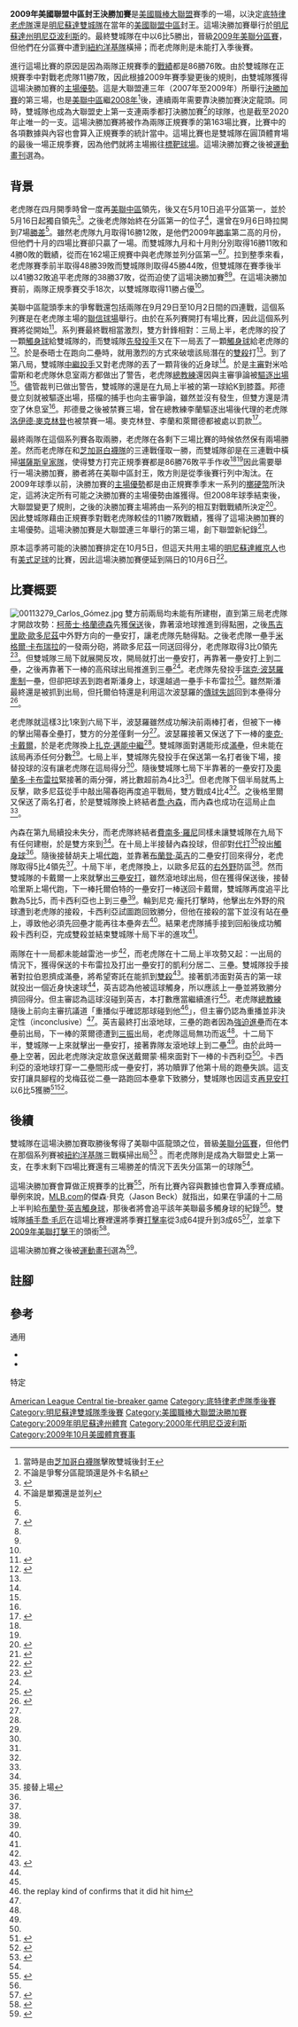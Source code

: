 {{Infobox baseball game
|year       = 2009年
|game       = 美國聯盟中區封王決勝加賽
|image      = 2009 American League Central tie-breaker game.jpg
|caption    = 雙城隊隊員在6比5獲勝後的慶祝
|date       = 2009年10月6日
|venue      = {{le|休伯特·H·漢弗萊圓頂體育場|Hubert H. Humphrey Metrodome}}
|city       = [[明尼蘇達州|明尼蘇達州]][[明尼亞波利斯|明尼亞波利斯]]
|visitor    = {{le|2009年底特律老虎隊球季|2009 Detroit Tigers season|底特律老虎隊}}
|home       = '''{{le|2009年明尼蘇達雙城隊球季|2009 Minnesota Twins season|明尼蘇達雙城隊}}'''
|attendance = 54,088人
|umpires    = {{unbulleted list
 |[[本壘板|主審]]：{{le|藍迪·馬旭|Randy Marsh}}
 |[[一壘|一壘審]]：{{le|戴爾·史考特|Dale Scott}}
 |[[二壘|二壘審]]：{{le|傑里·萊恩|Jerry Layne}}
 |[[三壘|三壘審]]：{{le|蓋瑞·塞德斯特魯|Gary Cederstrom}}
 |[[左外野|左線審]]：{{le|菲爾丁·卡爾布雷斯|Fieldin Culbreth}}
 |[[右外野|右線審]]：{{le|布魯斯·德雷克曼|Bruce Dreckman}}
 }}
|top1             = 0
|top2             = 0
|top3             = 3
|top4             = 0
|top5             = 0
|top6             = 0
|top7             = 0
|top8             = 1
|top9             = 0
|top10            = 1
|top11            = 0
|top12            = 0
|visitor_r        = 5
|visitor_h        = 12
|visitor_e        = 1
|bot1             = 0
|bot2             = 0
|bot3             = 1
|bot4             = 0
|bot5             = 0
|bot6             = 1
|bot7             = 2
|bot8             = 0
|bot9             = 0
|bot10            = 1
|bot11            = 0
|bot12            = 1
|home_r           = 6
|home_h           = 12
|home_e           = 0
|television       = {{le|TBS美國職棒大聯盟|Major League Baseball on TBS|TBS}}
|tv_announcers    = {{le|奇普·卡瑞|Chip Caray}}和[[羅恩·達令|羅恩·達令]]
|radio            = {{le|ESPN美國職棒大聯盟廣播|Major League Baseball on ESPN Radio|ESPN}}
|radio_announcers = {{le|丹·舒爾曼|Dan Shulman}}和{{le|戴夫·坎貝爾|Dave Campbell (infielder)}}
}}
'''2009年美國聯盟中區封王決勝加賽'''是[[美國職棒大聯盟|美國職棒大聯盟]]{{mlby|2009}}賽季的一場{{le|決勝加賽|one-game playoff}}，以決定[[底特律老虎隊|底特律老虎隊]]還是[[明尼蘇達雙城隊|明尼蘇達雙城隊]]在當年的[[美國聯盟|美國聯盟]][[美國聯盟中區|中區]]封王。這場決勝加賽舉行於[[明尼蘇達州|明尼蘇達州]][[明尼亞波利斯|明尼亞波利斯]]的{{le|休伯特·H·漢弗萊圓頂體育場|Hubert H. Humphrey Metrodome}}。最終雙城隊在{{le|延長局數|extra innings|延長賽}}中以6比5勝出，晉級[[2009年美國聯盟分區賽|2009年美聯分區賽]]，但他們在分區賽中遭到[[紐約洋基隊|紐約洋基隊]]橫掃；而老虎隊則是未能打入季後賽。

進行這場比賽的原因是因為兩隊正規賽季的[[勝率|戰績]]都是86勝76敗。由於雙城隊在正規賽季中對戰老虎隊11勝7敗，因此根據2009年賽季變更後的規則，由雙城隊獲得這場決勝加賽的[[主場優勢|主場優勢]]。這是大聯盟連三年（2007年至2009年）所舉行[[美國職棒大聯盟決勝加賽列表|決勝加賽]]的第三場，也是[[美聯中區|美聯中區]]繼[[2008年美國聯盟中區封王決勝加賽|2008年]]<ref group="註腳">當時是由[[芝加哥白襪隊|芝加哥白襪隊]]擊敗雙城後封王</ref>後，連續兩年需要靠決勝加賽決定龍頭。同時，雙城隊也成為大聯盟史上第一支連兩季都打決勝加賽<ref group="註腳">不論是爭奪分區龍頭還是外卡名額</ref>的球隊，也是截至2020年止唯一的一支。這場決勝加賽將被作為兩隊正規賽季的第163場比賽，比賽中的各項數據與內容也會算入正規賽季的統計當中。這場比賽也是雙城隊在圓頂體育場的最後一場正規季賽，因為他們{{le|2010年明尼蘇達雙城隊球季|2010 Minnesota Twins season|隔年}}就將主場搬往[[標靶球場|標靶球場]]。這場決勝加賽之後被[[運動畫刊|運動畫刊]]選為{{le|2009年運動畫刊十年獎項與榮譽#美國職棒大聯盟|List of 2009 all-decade Sports Illustrated awards and honors#Major League Baseball|2000年代最佳的正規季賽}}。

==背景==
{{main|{{le|2009年底特律老虎隊球季|2009 Detroit Tigers season}}|{{le|2009年明尼蘇達雙城隊球季|2009 Minnesota Twins season}}}}
老虎隊在四月開季時曾一度再[[美聯中區|美聯中區]]領先，後又在5月10日追平分區第一，並於5月16日起獨自領先<ref name="tigersseason">{{cite web|url=https://www.baseball-reference.com/teams/DET/2009-schedule-scores.shtml|title=2009 Detroit Tigers Schedule, Box Scores, and Splits|publisher=Sports Reference LLC|work=[[Baseball-Reference|Baseball-Reference]]|accessdate=2010-04-05|archive-date=2019-12-30|archive-url=https://web.archive.org/web/20191230114940/https://www.baseball-reference.com/teams/DET/2009-schedule-scores.shtml|dead-url=no}}</ref>。之後老虎隊始終在分區第一的位子<ref group="註腳">不論是單獨還是並列</ref>，還曾在9月6日時拉開到7場[[勝差|勝差]]<ref name="tigersseason"/>。雖然老虎隊九月取得16勝12敗，是他們2009年[[勝率|勝率]]第二高的月份，但他們十月的四場比賽卻只贏了一場。而雙城隊九月和十月則分別取得16勝11敗和4勝0敗的戰績，從而在162場正規賽中與老虎隊並列分區第一<ref name="tigersseason"/><ref name="twinsseason">{{cite web|url=https://www.baseball-reference.com/teams/MIN/2009-schedule-scores.shtml|title=2009 Minnesota Twins Schedule, Box Scores, and Splits|publisher=Sports Reference LLC|work=[[Baseball-Reference|Baseball-Reference]]|accessdate=2010-04-05|archive-date=2020-10-27|archive-url=https://web.archive.org/web/20201027231052/https://www.baseball-reference.com/teams/MIN/2009-schedule-scores.shtml|dead-url=no}}</ref>。拉到整季來看，老虎隊賽季前半取得48勝39敗而雙城隊則取得45勝44敗，但雙城隊在賽季後半以41勝32敗追平老虎隊的38勝37敗，從而迫使了這場決勝加賽<ref name="tigersseason"/><ref name="twinsseason"/>。在這場決勝加賽前，兩隊正規季賽交手18次，以雙城隊取得11勝占優<ref name="twinsseason"/>。

美聯中區龍頭季末的爭奪戰還包括兩隊在9月29日至10月2日間的四連戰，這個系列賽是在老虎隊主場的[[聯信球場|聯信球場]]舉行。由於在系列賽開打有場比賽{{le|因雨延賽|Rainout (sports)}}，因此這個系列賽將從{{le|一日雙重賽|day-night doubleheader}}開始<ref>{{cite web|url=http://mlb.mlb.com/news/article.jsp?ymd=20090928&content_id=7207976|title=Twins-Tigers opener postponed by rain|first=Kelly|last=Thesier|work=[[MLB.com|MLB.com]]|publisher=[[美國職棒大聯盟|美國職棒大聯盟]]|date=2009-09-28|accessdate=2010-04-05|archive-date=2013-10-23|archive-url=https://web.archive.org/web/20131023030303/http://mlb.mlb.com/news/article.jsp?ymd=20090928&content_id=7207976|dead-url=no}}</ref>。系列賽最終戰相當激烈，雙方針鋒相對：三局上半，老虎隊的{{le|內特·羅伯森|Nate Robertson}}投了一顆[[觸身球|觸身球]]給雙城隊的{{le|丹納德·斯潘|Denard Span}}，而雙城隊[[先發投手|先發投手]]{{le|史考特·貝克 (右投)|Scott Baker (right-handed pitcher)|史考特·貝克}}又在下一局丟了一顆[[觸身球|觸身球]]給老虎隊的{{le|馬庫斯·泰晤士|Marcus Thames}}<ref name="heated">{{cite web|url=http://mlb.mlb.com/news/article.jsp?ymd=20091001&content_id=7270226|title=Tigers-Twins finale turns heated late|first=Jason|last=Beck|work=[[MLB.com|MLB.com]]|publisher=[[Major_League_Baseball|Major League Baseball]]|date=2009-10-01|accessdate=2010-04-05|archive-date=2013-10-23|archive-url=https://web.archive.org/web/20131023030308/http://mlb.mlb.com/news/article.jsp?ymd=20091001&content_id=7270226|dead-url=no}}</ref>。於是泰晤士在跑向二壘時，就用激烈的{{le|滑壘|Slide (baseball)}}方式來破壞該局潛在的[[雙殺_(棒球)|雙殺]]打<ref name="heated"/>。到了第八局，雙城隊[[中繼投手|中繼投手]]{{le|荷西·米哈雷斯|Jose Mijares}}又對老虎隊的{{le|亞當·埃弗雷特|Adam Everett}}丟了一顆背後的近身球<ref name="heated"/>。於是[[裁判_(棒壘球)|主審]]{{le|安格爾·埃爾南德斯 (裁判)|Angel Hernandez (umpire)|安格爾·埃爾南德斯}}對米哈雷斯和老虎隊休息室兩方都做出了警告，老虎隊[[總教練_(棒球)|總教練]]{{le|吉姆·李蘭|Jim Leyland}}還因與主審爭論被[[驅逐出場|驅逐出場]]<ref name="heated"/>。儘管裁判已做出警告，雙城隊的{{le|戴爾蒙·楊|Delmon Young}}還是在九局上半被{{le|傑瑞米·邦德曼|Jeremy Bonderman}}的第一球給K到膝蓋。邦德曼立刻就被驅逐出場，搭檔的捕手{{le|傑拉德·萊爾德|Gerald Laird |萊爾德}}也向主審爭論，雖然並沒有發生{{le|清空休息室的鬥毆|Bench-clearing brawl|鬥毆}}，但雙方還是清空了休息室<ref name="heated"/>。邦德曼之後被禁賽三場，曾在總教練李蘭驅逐出場後代理的老虎隊{{le|棒球教練|Coach (baseball)|打擊教練}}[[洛伊德·麥克林登|洛伊德·麥克林登]]也被禁賽一場。麥克林登、李蘭和萊爾德都被處以罰款<ref name="fines">{{cite news|url=http://www.mlive.com/tigers/index.ssf/2009/10/two_tigers_no_twins_suspended.html|title=Tigers' Jeremy Bonderman, no Twins suspended following incident in series finale|first=Chris|last=Iott|work=MLive.com|date=2009-10-02|accessdate=2013-01-20|archive-date=2016-03-05|archive-url=https://web.archive.org/web/20160305074740/http://www.mlive.com/tigers/index.ssf/2009/10/two_tigers_no_twins_suspended.html|dead-url=no}}</ref>。

最終兩隊在這個系列賽各取兩勝，老虎隊在各剩下三場比賽的時候依然保有兩場勝差。然而老虎隊在和[[芝加哥白襪隊|芝加哥白襪隊]]的三連戰僅取一勝，而雙城隊卻是在三連戰中橫掃[[堪薩斯皇家隊|堪薩斯皇家隊]]，使得雙方打完正規季賽都是86勝76敗平手作收<ref name="tigersseason"/><ref name="twinsseason"/>因此需要舉行一場決勝加賽，勝者將在美聯中區封王，敗方則是從季後賽行列中淘汰。在2009年球季以前，決勝加賽的[[主場優勢|主場優勢]]都是由正規賽季季末一系列的[[擲硬幣|擲硬幣]]所決定，這將決定所有可能之決勝加賽的主場優勢由誰獲得。但2008年球季結束後，大聯盟變更了規則，之後的決勝加賽主場將由一系列的相互對戰戰績所決定<ref>{{cite web|url=http://mlb.mlb.com/news/press_releases/press_release.jsp?ymd=20090115&content_id=3745318&vkey=pr_mlb&fext=.jsp&c_id=mlb|title=Ownership approves two major rules amendments|date=2009-01-15|work=[[MLB.com|MLB.com]]|publisher=[[美國職棒大聯盟|美國職棒大聯盟]]|accessdate=2010-04-05|archive-date=2018-01-11|archive-url=https://web.archive.org/web/20180111052746/http://mlb.mlb.com/news/press_releases/press_release.jsp?ymd=20090115&content_id=3745318&vkey=pr_mlb&fext=.jsp&c_id=mlb|dead-url=no}}</ref>。因此雙城隊藉由正規賽季對戰老虎隊較佳的11勝7敗戰績，獲得了這場決勝加賽的主場優勢。這場決勝加賽是大聯盟連三年舉行的第三場，創下聯盟新紀錄<ref>{{cite web|url=http://mlb.mlb.com/news/article.jsp?ymd=20091004&content_id=7322138&vkey=news_mlb&fext=.jsp&c_id=mlb|title=Tigers, Twins to go beyond on Tuesday|date=2009-10-04|work=[[MLB.com|MLB.com]]|publisher=[[美國職棒大聯盟|美國職棒大聯盟]]|accessdate=2010-04-05|archive-date=2014-05-03|archive-url=https://web.archive.org/web/20140503034710/http://mlb.mlb.com/news/article.jsp?ymd=20091004&content_id=7322138&vkey=news_mlb&fext=.jsp&c_id=mlb|dead-url=no}}</ref>。

原本這季將可能的決勝加賽排定在10月5日，但這天共用主場的[[明尼蘇達維京人|明尼蘇達維京人]]也有[[美式足球|美式足球]]的比賽，因此這場決勝加賽便延到隔日的10月6日<ref>{{cite news|url=https://www.nytimes.com/2009/10/06/sports/baseball/06twins.html|title=Making the Metrodome a Two-Sport Star, Fast|first=Pat|last=Borzi|work=[[The_New_York_Times|The New York Times]]|date=2009-10-05|accessdate=2021-01-13|archive-date=2021-08-29|archive-url=https://web.archive.org/web/20210829225142/https://www.nytimes.com/2009/10/06/sports/baseball/06twins.html}}</ref>。

==比賽概要==
[[File:00113279_Carlos_Gómez.jpg|thumb]]
{{Linescore
| Date = 2009年10月6日
| Time = 4:08{{nbsp}}pm（[[北美中部時區|CDT]]）
| Location = [[明尼蘇達州|明尼蘇達州]][[明尼亞波利斯|明尼亞波利斯]]{{le|休伯特·H·漢弗萊圓頂體育場|Hubert H. Humphrey Metrodome}}
| Road = 底特律老虎隊 | RoadAbr = 老虎隊
| R1=0|R2=0|R3=3|R4=0|R5=0|R6=0|R7=0|R8=1|R9=0|R10=1|R11=0|R12=0|RR=5|RH=12|RE=1
| Home = '''明尼蘇達雙城隊''' | HomeAbr = 雙城隊
| H1=0|H2=0|H3=1|H4=0|H5=0|H6=1|H7=2|H8=0|H9=0|H10=1|H11=0|H12=1|HR=6|HH=12|HE=0
| WP = {{le|鮑勃·凱沛|Bob Keppel}}（1勝1敗）
| LP = [[費南多·羅尼|費南多·羅尼]]（2勝5敗）
| RoadHR = [[米格爾·卡布瑞拉|米格爾·卡布瑞拉]] 34（3局上，2分）、[[馬吉里歐·歐多尼茲|馬吉里歐·歐多尼茲]] 9（8局上，1分）
| HomeHR = {{le|傑森·庫貝爾|Jason Kubel}} 28（6局下，1分）、[[奧蘭多·卡布雷拉|奧蘭多·卡布雷拉]] 9（7局下，2分）
| Attendance = 54,088人
}}
雙方前兩局均未能有所建樹，直到第三局老虎隊才開啟攻勢：[[柯蒂士·格蘭德森|柯蒂士·格蘭德森]]先獲[[保送|保送]]後，靠著滾地球推進到得點圈，之後[[馬吉里歐·歐多尼茲|馬吉里歐·歐多尼茲]]中外野方向的一壘安打，讓老虎隊先馳得點。之後老虎隊一壘手[[米格爾·卡布瑞拉|米格爾·卡布瑞拉]]的一發兩分砲，將歐多尼茲一同送回得分，老虎隊取得3比0領先<ref name="gamelog">{{cite web|url=https://www.baseball-reference.com/boxes/MIN/MIN200910060.shtml|title=October 6, 2009 Detroit Tigers at Minnesota Twins Box Score and Play by Play|work=[[Baseball-Reference|Baseball-Reference]]|publisher=Sports Reference LLC|accessdate=2010-04-05|archive-date=2020-11-30|archive-url=https://web.archive.org/web/20201130052040/https://www.baseball-reference.com/boxes/MIN/MIN200910060.shtml|dead-url=no}}</ref>。但雙城隊三局下就展開反攻，{{le|麥特·托爾伯特|Matt Tolbert}}開局就打出一壘安打，再靠著{{le|丹納德·斯潘|Denard Span}}一壘安打上到二壘，之後再靠著下一棒的高飛球出局推進到三壘<ref name="gamelog"/>。老虎隊先發投手[[瑞克·波瑟羅|瑞克·波瑟羅]][[牽制|牽制]]一壘，但卻把球丟到跑者斯潘身上，球還越過一壘手卡布雷拉<ref name="usatoday">{{cite news|url=https://www.usatoday.com/sports/baseball/2009-10-06-tigers-twins_N.htm|title=Twins work Metrodome magic, tame Tigers in 12 epic innings|date=2009-10-07|work=USA Today|accessdate=2009-11-20|first=Bob|last=Nightengale|archive-date=2011-02-15|archive-url=https://web.archive.org/web/20110215144828/http://www.usatoday.com/sports/baseball/2009-10-06-tigers-twins_N.htm|dead-url=no}}</ref>。雖然斯潘最終還是被抓到出局，但托爾伯特還是利用這次波瑟羅的[[失誤_(棒球)|傳球失誤]]回到本壘得分<ref name="gamelog2">{{cite web|url=https://www.retrosheet.org/boxesetc/2009/B10060MIN2009.htm|title=RRetrosheet Boxscore: Minnesota Twins 6, Detroit Tigers 5|accessdate=2021-01-13|publisher=Retrosheet, Inc|archive-date=2017-04-21|archive-url=https://web.archive.org/web/20170421183815/http://www.retrosheet.org/boxesetc/2009/B10060MIN2009.htm|dead-url=no}}</ref>。

老虎隊就這樣3比1來到六局下半，波瑟羅雖然成功解決前兩棒打者，但被下一棒的{{le|傑森·庫貝爾|Jason Kubel}}擊出陽春全壘打，雙方的分差僅剩一分<ref name="gamelog2"/>。波瑟羅接著又保送了下一棒的[[麥克·卡戴爾|麥克·卡戴爾]]，於是老虎隊換上[[扎克·邁能|扎克·邁能]][[中繼投手|中繼]]<ref name="gamelog"/>。雙城隊面對邁能形成[[棒球術語列表#M|滿壘]]，但未能在該局再添任何分數<ref name="gamelog"/>。七局上半，雙城隊先發投手{{le|斯科特·貝克 (右投)|Scott Baker (right-handed pitcher)|斯科特·貝克}}在保送第一名打者後下場，接替投球的{{le|喬恩·羅希|Jon Rauch}}沒有讓老虎隊在這局得分<ref name="gamelog2"/>。隨後雙城隊七局下半靠著{{le|尼克·龐托|Nick Punto}}的一壘安打及[[奧蘭多·卡布雷拉|奧蘭多·卡布雷拉]]緊接著的兩分彈，將比數超前為4比3<ref name="gamelog2"/>。但老虎隊下個半局就馬上反擊，歐多尼茲從{{le|麥特·格里爾|Matt Guerrier}}手中敲出陽春砲再度追平戰局，雙方戰成4比4<ref name="gamelog"/>。之後格里爾又保送了兩名打者，於是雙城隊換上終結者[[喬·內森|喬·內森]]，而內森也成功在這局止血<ref name="gamelog"/>。

內森在第九局續投未失分，而老虎隊終結者[[費南多·羅尼|費南多·羅尼]]同樣未讓雙城隊在九局下有任何建樹，於是雙方來到{{le|延長局數|extra innings|延長賽}}<ref name="gamelog"/>。{{le|傑西·克蘭恩|Jesse Crain}}在十局上半接替內森投球，但卻對[[代打|代打]]{{le|奧布里·胡夫|Aubrey Huff}}<ref group="註腳">接替{{le|威爾金·拉米瑞茲|Wilkin Ramirez}}上場</ref>投出[[觸身球|觸身球]]<ref name="gamelog2"/>。{{le|唐·凱利|Don Kelly (baseball)}}隨後接替胡夫上場[[代跑|代跑]]，並靠著[[布蘭登·英吉|布蘭登·英吉]]的二壘安打回來得分，老虎隊取得5比4領先<ref name="gamelog"/>。十局下半，老虎隊換上{{le|克萊特·托馬斯|Clete Thomas}}，以{{le|接防|Defensive substitution}}歐多尼茲的[[右外野|右外野]]防區<ref name="gamelog2"/>。然而雙城隊的卡戴爾一上來就擊出[[三壘安打|三壘安打]]，雖然{{le|戴爾蒙·楊|Delmon Young}}滾地球出局，但在{{le|布蘭登·哈里斯|Brendan Harris}}獲得保送後，{{le|阿利克賽·卡西利亞|Alexi Casilla}}接替哈里斯上場代跑，下一棒托爾伯特的一壘安打一棒送回卡戴爾，雙城隊再度追平比數為5比5，而卡西利亞也上到三壘<ref name="gamelog"/>。輪到尼克·龐托打擊時，他擊出左外野的飛球遭到老虎隊的{{le|萊恩·拉伯恩|Ryan Raburn}}接殺，卡西利亞試圖跑回致勝分，但他在接殺的當下並沒有站在壘上，導致他必須先回壘才能再往本壘奔去<ref name="gamelog"/>。結果老虎隊捕手{{le|傑拉德·萊爾德|Gerald Laird}}接到回船後成功觸殺卡西利亞，完成雙殺並結束雙城隊十局下半的進攻<ref name="gamelog"/>。

兩隊在十一局都未能越雷池一步<ref name="gamelog2"/>，而老虎隊在十二局上半攻勢又起：一出局的情況下，獲得保送的卡布雷拉及打出一壘安打的凱利分居二、三壘。雙城隊投手{{le|鮑勃·凱沛|Bob Keppel}}接著對拉伯恩{{le|故意四壞保送|Intentional walk}}擠成滿壘，將希望寄託在能抓到[[雙殺_(棒球)|雙殺]]<ref name="ingehbp">{{cite web|url=http://mlb.mlb.com/news/article.jsp?ymd=20091007&content_id=7376820|title=To Inge, phantom HBP a critical non-call|date=2009-10-07|work=[[MLB.com|MLB.com]]|publisher=[[美國職棒大聯盟|美國職棒大聯盟]]|first=Jason|last=Beck|accessdate=2010-04-05|archive-date=2013-10-23|archive-url=https://web.archive.org/web/20131023030318/http://mlb.mlb.com/news/article.jsp?ymd=20091007&content_id=7376820|dead-url=no}}</ref>。接著凱沛面對英吉的第一球就投出一個近身快速球<ref name="ingehbp"/>，英吉認為他被這球觸身，所以應該上一壘並將致勝分擠回得分。但主審{{le|藍迪·馬旭|Randy Marsh}}認為這球沒碰到英吉，本打數應當繼續進行<ref name="ingehbp"/>。老虎隊[[總教練_(棒球)|總教練]]{{le|吉姆·李蘭|Jim Leyland}}隨後上前向主審抗議道「重播似乎確認那球碰到他<ref group="註腳">the replay kind of confirms that it did hit him</ref>」，但主審仍認為重播並非決定性（inconclusive）<ref name="ingehbp"/>。英吉最終打出滾地球，三壘的跑者因為[[強迫進壘|強迫進壘]]而在本壘前出局，下一棒的萊爾德遭到[[三振|三振]]出局，老虎隊這局無功而返<ref name="gamelog"/>。十二局下半，雙城隊{{le|卡洛斯·戈梅茲|Carlos Gómez}}一上來就擊出一壘安打，接著靠隊友滾地球上到二壘<ref name="gamelog2"/>。由於此時一壘上空著，因此老虎隊決定故意保送戴爾蒙·楊來面對下一棒的卡西利亞<ref name="gamelog2"/>。卡西利亞的滾地球打穿一二壘間形成一壘安打，將功贖罪了他第十局的跑壘失誤。這支安打讓具腳程的戈梅茲從二壘一路跑回本壘拿下致勝分，雙城隊也因這支[[再見安打|再見安打]]以6比5獲勝<ref>{{cite web|url=http://mlb.mlb.com/news/article.jsp?ymd=20091006&content_id=7367504&vkey=recap&fext=.jsp&c_id=mlb|title=Never-give-up Twins win AL Central title|date=2009-10-06|work=[[MLB.com|MLB.com]]|publisher=[[美國職棒大聯盟|美國職棒大聯盟]]|accessdate=2010-04-05|archive-date=2010-02-17|archive-url=https://web.archive.org/web/20100217140327/http://mlb.mlb.com/news/article.jsp?ymd=20091006&content_id=7367504&vkey=recap&fext=.jsp&c_id=mlb|dead-url=no}}</ref><ref>{{cite web|url=https://sports.yahoo.com/mlb/recap?gid=291006109|title=Twins complete comeback, 6–5 over Tigers in 12th|date=2009-10-06|work=Yahoo Sports|accessdate=2010-04-05|archive-date=2012-10-22|archive-url=https://web.archive.org/web/20121022111144/http://sports.yahoo.com/mlb/recap?gid=291006109|dead-url=no}}</ref>。

==後續==
雙城隊在這場決勝加賽取勝後奪得了美聯中區龍頭之位，晉級[[2009年美國聯盟分區賽|美聯分區賽]]，但他們在那個系列賽被[[2009年紐約洋基隊球季|紐約洋基隊]]三戰橫掃出局<ref name="nyy_min_gm3">{{cite web|url=http://sports.espn.go.com/mlb/recap?gameId=291011109|title=A-Rod, Posada HRs help Yanks complete sweep of Twins|date=October 11, 2009|work=[[ESPN.com|ESPN.com]]|publisher=[[Associated_Press|Associated Press]]|access-date=October 12, 2009|archive-url=https://web.archive.org/web/20091015134451/http://sports.espn.go.com/mlb/recap?gameId=291011109|archive-date=2009-10-15|dead-url=no}}</ref> 。而老虎隊則是成為大聯盟史上第一支，在季末剩下四場比賽還有三場勝差的情況下丟失分區第一的球隊<ref name="usatoday"/>。

這場決勝加賽會算做正規賽季的比賽<ref>{{cite web|url=http://mlb.mlb.com/news/article.jsp?ymd=20080414&content_id=2527172|title=One-game playoff won't be forgotten|first=Mike|last=Scar|work=[[MLB.com|MLB.com]]|publisher=[[美國職棒大聯盟|美國職棒大聯盟]]|date=2008-04-14|accessdate=2010-04-05|archive-date=2013-10-23|archive-url=https://web.archive.org/web/20131023030330/http://mlb.mlb.com/news/article.jsp?ymd=20080414&content_id=2527172|dead-url=no}}</ref>，所有比賽內容與數據也會算入季賽成績。舉例來說，[[MLB.com|MLB.com]]的傑森·貝克（Jason Beck）就指出，如果在爭議的十二局上半判給[[布蘭登·英吉|布蘭登·英吉]][[觸身球|觸身球]]，那後者將會追平該年美聯最多觸身球的紀錄<ref name="ingehbp"/>。雙城隊[[捕手|捕手]][[喬·毛厄|喬·毛厄]]在這場比賽裡還將季賽[[打擊率|打擊率]]從3成64提升到3成65<ref>{{cite web|url=https://www.baseball-reference.com/players/gl.cgi?n1=mauerjo01&t=b&year=2009|title=Joe Mauer 2009 Batting Gamelogs|publisher=Sports Reference LLC|work=[[Baseball-Reference|Baseball-Reference]]|accessdate=2010-04-05|archive-date=2016-03-03|archive-url=https://web.archive.org/web/20160303212023/http://www.baseball-reference.com/players/gl.cgi?n1=mauerjo01&t=b&year=2009|dead-url=no}}</ref>，並拿下[[美國職棒大聯盟打擊王|2009年美聯打擊王]]的頭銜<ref>{{cite web|url=https://www.baseball-reference.com/leaders/batting_avg_leagues.shtml|title=Yearly League Leaders & Records for Batting Average|publisher=Sports Reference LLC|work=[[Baseball-Reference|Baseball-Reference]]|accessdate=2010-04-05|archive-date=2021-01-02|archive-url=https://web.archive.org/web/20210102185630/https://www.baseball-reference.com/leaders/batting_avg_leagues.shtml|dead-url=no}}</ref>。

這場決勝加賽之後被[[運動畫刊|運動畫刊]]選為{{le|2009年運動畫刊十年獎項與榮譽#美國職棒大聯盟|List of 2009 all-decade Sports Illustrated awards and honors#Major League Baseball|十年來的最佳正規季賽}}<ref>{{cite web|first=Joe|last=Posnanski|title=2000s: The Decade in Sports; MLB: Highlights and lowlights|publisher=Sports Illustrated|date=2009-12-09|url=http://sportsillustrated.cnn.com/2009/magazine/specials/2000s/12/04/mlb.highlights.lowlights/index.html|accessdate=2011-01-25|archive-date=2012-01-06|archive-url=https://web.archive.org/web/20120106124135/http://sportsillustrated.cnn.com/2009/magazine/specials/2000s/12/04/mlb.highlights.lowlights/index.html|dead-url=no}}</ref>。

== 註腳 ==
{{Reflist|30em|group=註腳}}

==參考==
;通用
{{refbegin}}
*{{cite web|url=https://www.baseball-reference.com/boxes/MIN/MIN200910060.shtml|title=October 6, 2009 Detroit Tigers at Minnesota Twins Box Score and Play by Play|work=[[Baseball-Reference|Baseball-Reference]]|publisher=Sports Reference LLC|accessdate=2010-04-05|archive-date=2020-11-30|archive-url=https://web.archive.org/web/20201130052040/https://www.baseball-reference.com/boxes/MIN/MIN200910060.shtml|dead-url=no}}
*{{cite web|url=https://www.retrosheet.org/boxesetc/2009/B10060MIN2009.htm|title=RRetrosheet Boxscore: Minnesota Twins 6, Detroit Tigers 5|accessdate=2021-01-13|publisher=Retrosheet, Inc|archive-date=2017-04-21|archive-url=https://web.archive.org/web/20170421183815/http://www.retrosheet.org/boxesetc/2009/B10060MIN2009.htm|dead-url=no}}
{{refend}}
;特定
{{reflist|2}}

{{Navboxes|list1=
{{2009年美國職棒大聯盟各隊球季}}
{{美國職棒大聯盟決勝加賽}}
}}

{{DEFAULTSORT:2009 American League Central Tie-Breaker Game}}
[[Category:2009年美國職棒大聯盟賽季|American League Central tie-breaker game]]
[[Category:底特律老虎隊季後賽|Category:底特律老虎隊季後賽]]
[[Category:明尼蘇達雙城隊季後賽|Category:明尼蘇達雙城隊季後賽]]
[[Category:美國職棒大聯盟決勝加賽|Category:美國職棒大聯盟決勝加賽]]
[[Category:2009年明尼蘇達州體育|Category:2009年明尼蘇達州體育]]
[[Category:2000年代明尼亞波利斯|Category:2000年代明尼亞波利斯]]
[[Category:2009年10月美國體育賽事|Category:2009年10月美國體育賽事]]